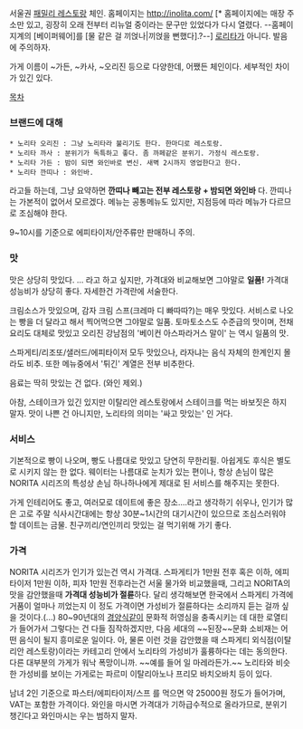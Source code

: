 서울권 [[패밀리 레스토랑]] 체인. 홈페이지는 http://inolita.com/ [* 홈페이지에는 매장 주소만 있고, 굉장히 오래 전부터 리뉴얼 중이라는 문구만 있었다가 다시 열렸다. --홈페이지계의 [베이퍼웨어]를 [물 같은 걸 끼얹나|끼얹을 뻔했다].?--]
[[로리타]]가 아니다. 발음에 주의하자.

가게 이름이 ~가든, ~카사, ~오리진 등으로 다양한데, 어쨌든 체인이다. 세부적인 차이가 있긴 있다.

[[목차]]

=== 브랜드에 대해 === 

 * 노리타 오리진 : 그냥 노리타라 불리기도 한다. 한마디로 레스토랑.
 * 노리타 까사 : 분위기가 독특하고 좋다. 좀 까페같은 분위기. 가정식 레스토랑.
 * 노리타 가든 : 밤이 되면 와인바로 변신. 새벽 2시까지 영업한다고 한다.
 * 노리타 깐띠나 : 와인바.

라고들 하는데, 그냥 요약하면 '''깐띠나 빼고는 전부 레스토랑 + 밤되면 와인바''' 다. 깐띠나는 가본적이 없어서 모르겠다. 메뉴는 공통메뉴도 있지만, 지점등에 따라 메뉴가 다르므로 조심해야 한다.

9~10시를 기준으로 에피타이저/안주류만 판매하니 주의.

=== 맛 === 

맛은 상당히 맛있다. ... 라고 하고 싶지만, 가격대와 비교해보면 그야말로 '''일품!'''
가격대 성능비가 상당히 좋다. 자세한건 가격란에 서술한다.

크림소스가 맛있으며, 감자 크림 스프(크레마 디 빠따따?)는 매우 맛있다. 서비스로 나오는 빵을 더 달라고 해서 찍어먹으면 그야말로 일품. 토마토소스도 수준급의 맛이며, 전채요리도 대체로 맛있고 오리진 강남점의 '베이컨 아스파라거스 말이' 는 역시 일품의 맛.

스파게티/리조또/샐러드/에피타이저 모두 맛있으나, 라자냐는 음식 자체의 한계인지 몰라도 비추. 또한 메뉴중에서 '튀긴' 계열은 전부 비추한다.

음료는 딱히 맛있는 건 없다. (와인 제외.)


아참, 스테이크가 있긴 있지만 이탈리안 레스토랑에서 스테이크를 먹는 바보짓은 하지 말자. 맛이 나쁜 건 아니지만, 노리타의 의미는 '싸고 맛있는' 인 거다.


=== 서비스 === 

기본적으로 빵이 나오며, 빵도 나름대로 맛있고 당연히 무한리필. 아쉽게도 후식은 별도로 시키지 않는 한 없다. 웨이터는 나름대로 눈치가 있는 편이나, 항상 손님이 많은 NORITA 시리즈의 특성상 손님 하나하나에게 제대로 된 서비스를 해주지는 못한다.

가게 인테리어도 좋고, 여러모로 데이트에 좋은 장소....라고 생각하기 쉬우나, 인기가 많은 고로 주말 식사시간대에는 항상 30분~1시간의 대기시간이 있으므로 조심스러워야 할 데이트는 금물. 친구끼리/연인끼리 맛있는 걸 먹기위해 가기 좋다.


=== 가격 === 

NORITA 시리즈가 인기가 있는건 역시 가격대. 스파게티가 1만원 전후 혹은 이하, 에피타이저 1만원 이하, 피자 1만원 전후라는건 서울 물가와 비교했을때, 그리고 NORITA의 맛을 감안했을때 '''가격대 성능비가 절륜'''하다. 달리 생각해보면 한국에서 스파게티 가격에 거품이 얼마나 끼었는지 이 정도 가격이면 가성비가 절륜하다는 소리까지 듣는 걸까 싶을 것이다.(...) 80~90년대의 [[경양식]]같이 문화적 허영심을 충족시키는 데 대한 로열티가 들어가서 그렇다는 건 다들 짐작하겠지만, 다음 세대의 ~~된장~~문화 소비재는 어떤 음식이 될지 흥미로운 일이다. 아, 물론 이런 것을 감안했을 때 스파게티 외식점(이탈리안 레스토랑)이라는 카테고리 안에서 노리타의 가성비가 훌륭하다는 데는 동의한다. 다른 대부분의 가게가 워낙 폭망이니까. ~~예를 들어 일 마레라든가.~~ 노리타와 비슷한 가성비를 보이는 가게로는 파르미 이탈리아노나 프리모 바치오바치 등이 있다.   

남녀 2인 기준으로 파스터/에피타이저/스프 를 먹으면 약 25000원 정도가 들어가며, VAT는 포함한 가격이다. 와인을 마시면 가격대가 기하급수적으로 올라가므로, 분위기 챙긴다고 와인마시는 우는 범하지 말자.
